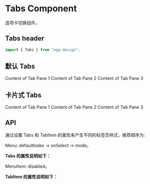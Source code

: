 
<Meta title="组件总览/Tabs 标签页" component={Tabs} />

# Tabs Component

选项卡切换组件。

## Tabs header

```js
import { Tabs } from "egg-design";
```

## 默认 Tabs

<Canvas>
  <Story name="Tabs">
    <Tabs>
      <TabItem label="tab1">Content of Tab Pane 1</TabItem>
      <TabItem label="tab2" disabled>
        Content of Tab Pane 2
      </TabItem>
      <TabItem label="tab3">Content of Tab Pane 3</TabItem>
    </Tabs>
  </Story>
</Canvas>

## 卡片式 Tabs

<Canvas>
  <Story name="卡片式 Tabs">
    <Tabs type="card" onSelect={action("select")}>
      <TabItem label="tab1">
        Content of Tab Pane 1
      </TabItem>
      <TabItem label="tab2" disabled>
        Content of Tab Pane 2
      </TabItem>
      <TabItem label="tab3">
        Content of Tab Pane 3
      </TabItem>
    </Tabs>
  </Story>
</Canvas>

## API

通过设置 Tabs 和 TabItem 的属性来产生不同的标签页样式，推荐顺序为:

Menu: defaultIndex -> onSelect -> mode。

**Tabs 的属性说明如下：**

<ArgsTable of={Tabs} />

MenuItem: disabled。

**TabItem 的属性说明如下：**

<ArgsTable of={TabItem} />
